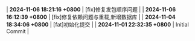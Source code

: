 | **2024-11-06 18:21:16 +0800** | [fix]修复发包顺序问题 |
| **2024-11-06 16:12:39 +0800** | [fix]修复依赖问题与重载,新增数据库 |
| **2024-11-04 18:34:06 +0800** | [fat]初始化提交 |
| **2024-11-01 22:32:35 +0800** | Initial Commit |